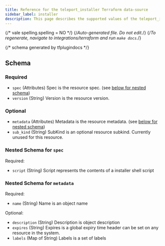 ```yaml
---
title: Reference for the teleport_installer Terraform data-source
sidebar_label: installer
description: This page describes the supported values of the teleport_installer data-source of the Teleport Terraform provider.
---
```


{/* vale spelling.spelling = NO */}
{/*Auto-generated file. Do not edit.*/}
{/*To regenerate, navigate to integrations/terraform and run `make docs`.*/}





{/*  schema generated by tfplugindocs */}
## Schema

### Required

- `spec` (Attributes) Spec is the resource spec. (see [below for nested schema](#nested-schema-for-spec))
- `version` (String) Version is the resource version.

### Optional

- `metadata` (Attributes) Metadata is the resource metadata. (see [below for nested schema](#nested-schema-for-metadata))
- `sub_kind` (String) SubKind is an optional resource subkind. Currently unused for this resource.

### Nested Schema for `spec`

Required:

- `script` (String) Script represents the contents of a installer shell script


### Nested Schema for `metadata`

Required:

- `name` (String) Name is an object name

Optional:

- `description` (String) Description is object description
- `expires` (String) Expires is a global expiry time header can be set on any resource in the system.
- `labels` (Map of String) Labels is a set of labels

